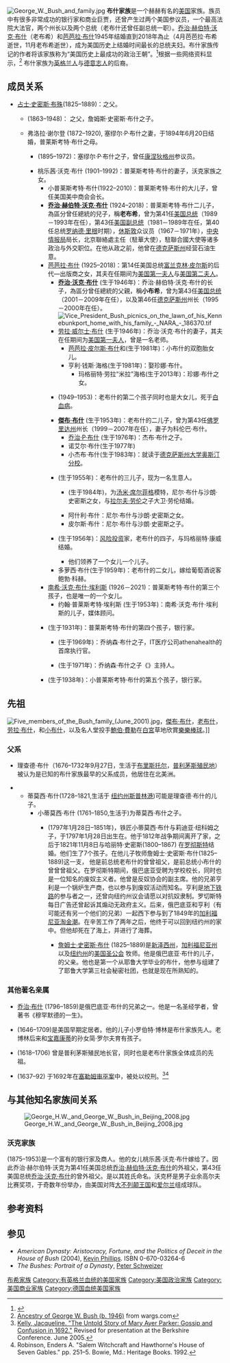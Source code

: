 {{refimprove|time=2017-05-16T05:01:26+00:00}}
{{noteTA
|G1=PP
|G2=PresidentsUS
|G3=USGov
|1=zh-hans:布什;zh-tw:布希;zh-hk:布殊;zh-mo:布殊;
|2=zh-hans:沃克;zh-tw:沃克;zh-hk:獲嘉;zh-mo:獲嘉;
}}
[[File:George_W._Bush_and_family.jpg|thumb]]
'''布什家族'''是一个赫赫有名的[[美国|美国]]家族。族员中有很多非常成功的银行家和商业巨贾，还曾产生过两个美国参议员，一个最高法院大法官，两个州长以及两个总统（老布什还曾任副总统一职）。[[乔治·赫伯特·沃克·布什|乔治·赫伯特·沃克·布什]]（老布希）和[[芭芭拉·布什|芭芭拉·布什]]1945年结婚直到2018年為止（4月芭芭拉·布希逝世，11月老布希逝世），成为美国历史上结婚时间最长的总统夫妇。布什家族传记的作者{{link-en|彼得·施魏策尔|Peter Schweizer}}将该家族称为“美国历史上最成功的政治王朝”。<ref>{{cite news|url=http://washtimes.com/national/20050119-123016-5212r.htm|title=Rise of 'dynasty' quick, far-reaching|author=Joseph Curl|publisher=[[華盛頓時報|The Washington Times]]|date=January 20, 2005|accessdate=2006-11-10  |archiveurl=https://web.archive.org/web/20060319124218/http://washtimes.com/national/20050119-123016-5212r.htm |archivedate=2006-03-19 |deadurl=yes}}</ref>根据一些网络资料显示，<ref>[http://www.wargs.com/political/bush.html Ancestry of George W. Bush (b. 1946)] {{Wayback|url=http://www.wargs.com/political/bush.html |date=20170719184925 }} from wargs.com</ref> 布什家族为[[英格兰人|英格兰人]]与[[德意志人|德意志人]]的后裔。

==成员关系==
* [[占士·史密斯·布殊|占士·史密斯·布殊]](1825–1889)：{{link-en|塞缪尔·P·布什|Samuel P. Bush}}之父。
**{{link-en|塞缪尔·P·布什|Samuel P. Bush}}(1863–1948)：{{link-en|普莱斯考特·布什|Prescott Bush}} 之父，詹姆斯·史密斯·布什之子。
** 弗洛拉·谢尔登 (1872–1920), 塞缪尔·P·布什之妻，于1894年6月20日结婚，普莱斯考特·布什之母。
***{{link-en|普莱斯考特·布什|Prescott Bush}}(1895–1972)：塞缪尔·P·布什之子，曾任[[康涅狄格州|康涅狄格州]]参议员。
*** 桃乐茜·沃克·布什 (1901–1992)：普莱斯考特·布什的妻子，沃克家族{{link-en|乔治·赫尔伯特·沃克|George Herbert Walker}}之女。
**** 小普莱斯考特·布什(1922–2010)：普莱斯考特·布什的大儿子，曾任美国美中商会会长。
**** '''[[乔治·赫伯特·沃克·布什|乔治·赫伯特·沃克·布什]]''' (1924–2018)：普莱斯考特·布什二儿子，為區分曾任總統的兒子，稱'''老布希'''，曾为第41任[[美国总统|美国总统]]（1989－1993年在任），第43任[[美国副总统|美国副总统]]（1981－1989年在任，第40任总统[[罗纳德·里根|罗纳德·里根]]时期），[[休斯敦|休斯敦]]众议员（1967－1971年），[[中央情报局|中央情报局]]局长，北京聯絡處主任（駐華大使），駐聯合國大使等诸多政治与外交职位。在他从政之前，他曾在[[德克萨斯州|德克萨斯州]]经营石油生意。
**** [[芭芭拉·布什|芭芭拉·布什]] (1925–2018)：第14任美国总统[[富兰克林·皮尔斯|富兰克林·皮尔斯]]的后代—出版商{{link-en|马文·皮尔斯|Marvin Pierce}}之女，其夫在任期间为[[美国第一夫人|美国第一夫人]]与[[美国第二夫人|美国第二夫人]]。
*****'''[[乔治·沃克·布什|乔治·沃克·布什]]''' (生于1946年)：乔治·赫伯特·沃克·布什的长子，為區分曾任總統的父親，稱'''小布希'''，曾为第43任[[美国总统|美国总统]]（2001－2009年在任），以及第46任[[德克萨斯州|德克萨斯州]]州长（1995－2000年在任）。[[File:Vice_President_Bush_picnics_on_the_lawn_of_his_Kennebunkport_home_with_his_family_-_NARA_-_186370.tif|thumb]]
***** [[劳拉·威尔士·布什|劳拉·威尔士·布什]] (生于1946年)：乔治·沃克·布什的妻子，其夫在任期间为[[美国第一夫人|美国第一夫人]]，曾是一名老师。
****** [[芭芭拉·皮尔斯·布什|芭芭拉·皮尔斯·布什]]和{{link-en|珍娜·布什|Jenna Bush Hager}}(生于1981年)：小布什的双胞胎女儿。
****** 亨利·钱斯·海格(生于1981年)：娶珍娜·布什。
*******玛格丽特·劳拉“米拉”海格(生于2013年)：珍娜·布什之女。
*****{{link-en|宝琳·罗宾逊·布什|Pauline Robinson Bush}}(1949–1953)：老布什的第二个孩子同时也是大女儿，死于[[白血病|白血病]]。
***** '''[[傑布·布希|傑布·布什]]''' (生于1953年)：老布什的二儿子，曾为第43任[[佛罗里达州|佛罗里达州]]州长（1999－2007年在任），妻子为科伦巴·布什。
****** [[乔治·P·布什|乔治·P·布什]] (生于1976年)：杰布·布什之子。
****** 诺艾尔·布什(生于1977年)
****** 小杰布·布什(生于1983年)：就读于[[德克萨斯州大学奥斯汀分校|德克萨斯州大学奥斯汀分校]]。
***** {{link-en|尼尔·布什|Neil Bush}} (生于1955年)：老布什的三儿子，现为一名生意人。
****** {{link-en|劳伦·布什|Lauren Bush-Lauren}} (生于1984年)，为[[汤米·席尔菲格|汤米·席尔菲格]]模特，尼尔·布什与沙朗·史密斯之女，与[[拉尔夫·劳伦|拉尔夫·劳伦]]之子大卫·劳伦结婚。
******阿什利·布什：尼尔·布什与沙朗·史密斯之女。
****** 皮尔斯·布什：尼尔·布什与沙朗·史密斯之子。
***** {{link-en|马文·布什|Marvin Bush}} (生于1956年)：[[风险投资|风险投资]]家，老布什的四子，与玛格丽特·康威结婚。
******他们领养了一个女儿一个儿子。
***** 多萝西·布什(生于1959年)：老布什的二女儿，嫁给葡萄酒说客鲍勃·科赫。
**** [[南希·沃克·布什·埃利斯|南希·沃克·布什·埃利斯]] (1926－2021)：普莱斯考特·布什的第三个孩子，也是唯一的一个女儿。
*****约翰·普莱斯考特·埃利斯 (生于1953年)：南希·沃克·布什·埃利斯的儿子，媒体顾问。
**** {{link-en|乔纳森·布什|Jonathan Bush}} (生于1931年)：普莱斯考特·布什的第四个孩子，银行家。
***** {{link-en|乔纳森·S·布什|Jonathan S. Bush}}(生于1969年)：乔纳森·布什之子，IT医疗公司athenahealth的首席执行官。
***** {{link-en|比利·布什|Billy Bush}} (生于1971年)：乔纳森·布什之子《{{link-en|走进好莱坞|Access Hollywood}}》主持人。
**** {{link-en|威廉·H·T·布什|William H.T. Bush}} (生于1938年)：小普莱斯考特·布什的第五个孩子，银行家。

== 先祖 ==
[[Image:Five_members_of_the_Bush_family_(June_2001).jpg|thumb]]，[[傑布·布希|傑布·布什]]，[[乔治·赫伯特·沃克·布什|老布什]]，[[劳拉·威尔士·布什|劳拉·布什]]，和[[乔治·沃克·布什|小布什]]，以及名人堂投手[[鮑伯·費勒|鮑伯·費勒]]在[[白宮|白宮]]草地欣賞[[樂樂棒球|樂樂棒球]]。]]

=== 父系 ===
* 理查德·布什（1676–1732年9月27日，生活于[[布里斯托尔_(罗得岛州)|布里斯托尔]]，[[普利茅斯殖民地|普利茅斯殖民地]]）被认为是已知的布什家族最早的父系成员，他居住在北美洲。<!-- Note: oldest member of family is not necessarily oldest ancestor -->
<!--  Richard Bush (1676/7–September 27, 1732) in Bristol, Rhode Island -->
**蒂莫西·布什(1728–1821,生活于 [[斯普林波特|纽约州斯普林港]])可能是理查德·布什的儿子。{{citation needed|date=May 2012}}
*** 小蒂莫西·布什 (1761–1850,生活于{{link-en|纽约州潘菲尔德|Penfield, New York}})为蒂莫西·布什之子。
**** {{link-en|俄巴底亚·布什|Obadiah Bush}} (1797年1月28日–1851年)，铁匠小蒂莫西·布什与莉迪亚·纽科姆之子，于1797年1月28日出生在{{link-en|纽约州潘菲尔德|Penfield, New York}}。他于1812年战争期间离开了家，之后于1821年11月8日与哈丽特·史密斯(1800–1867) 在[[罗彻斯特_(纽约州)|罗彻斯特]]结婚。他们生了7个孩子。在他儿子牧师詹姆士·史密斯·布什(1825–1889)这一支， 他是前总统老布什的曾曾祖父，是前总统小布什的曾曾曾祖父。在罗彻斯特期间，俄巴底亚受聘为学校校长，同时也是一位知名的废奴主义者。他曾是反奴协会的副主席。他的兄弟亨利是一个锅炉生产商，也以参与到废奴活动而知名。亨利是[[地下铁路_(秘密结社)|地下铁路]]的参与者之一，还曾向纽约州议会请愿以对抗奴隶制。罗切斯特每日广告还曾起诉其煽动无政府主义。后来，俄巴底亚和亨利（有可能还有另一个他们的兄弟）一起西下参与到了1849年的[[加利福尼亚淘金潮|加利福尼亚淘金潮]]。在辛苦工作了两年之后，他终于可以回到纽约州的家中。但他却死在了海上，并进行了海葬。{{citation needed|date=May 2012}}
*****[[詹姆士·史密斯·布什|詹姆士·史密斯·布什]] (1825–1889)是[[新泽西州|新泽西州]]，[[加利福尼亚州|加利福尼亚州]]以及[[纽约州|纽约州]]的[[美国圣公会|美国圣公会]] 牧师。他是俄巴底亚·布什的儿子，{{link-en|塞缪尔·P·布什|Samuel Prescott Bush}}的父亲。他也是第一个从耶鲁大学毕业的布什，他参与组建了了耶鲁大学第三社会秘密社团，也就是现在所熟知的{{link-en|狼头社团|Wolf's Head (secret society)}}。{{citation needed|date=May 2012}}

=== 其他著名亲属 ===
* [[乔治·布什_(神学家)|乔治·布什]] (1796–1859)是俄巴底亚·布什的兄弟之一。他是一名圣经学者，曾著书《穆罕默德的一生》。{{citation needed|date=May 2012}}
* {{link-en|罗伯特·博林|Robert Bolling}} (1646–1709)是美国早期定居者。他的儿子小罗伯特·博林是布什家族先人。老博林后来和[[宝嘉康蒂|宝嘉康蒂]]的孙女简·罗尔夫育有孩子。{{citation needed|date=May 2012}}
* {{link-en|托马斯·欣克利|Thomas Hinckley}} (1618–1706) 曾是普利茅斯殖民地长官，同时也是老布什家族全体成员的先祖。{{citation needed|date=May 2012}}
* {{link-en|玛丽·帕克|Mary Parker}} (1637–92) 于1692年在[[塞勒姆审巫案|塞勒姆审巫案]]中，被处以绞刑。<ref>[http://jefferson.village.virginia.edu:8090/saxon/servlet/SaxonServlet?source=salem/texts/bios.xml&style=salem/xsl/dynaxml.xsl&chunk.id=b42&clear-stylesheet-cache=yes Kelly, Jacqueline. "The Untold Story of Mary Ayer Parker: Gossip and Confusion in 1692."] {{webarchive|url=https://web.archive.org/web/20090202192430/http://jefferson.village.virginia.edu:8090/saxon/servlet/SaxonServlet?source=salem%2Ftexts%2Fbios.xml&style=salem%2Fxsl%2Fdynaxml.xsl&chunk.id=b42&clear-stylesheet-cache=yes |date=2009-02-02 }} Revised for presentation at the Berkshire Conference. June 2005.</ref><ref>Robinson, Enders A. "Salem Witchcraft and Hawthorne's House of Seven Gables." pp. 251–5. Bowie, Md.: Heritage Books. 1992.</ref>

==与其他知名家族间关系==
[[Image:George_H.W._and_George_W._Bush_in_Beijing_2008.jpg|thumb]]

===沃克家族===
{{link-en|乔治·赫尔伯特·沃克|George Herbert Walker}} (1875–1953)是一个富有的银行家及商人。他的女儿桃乐茜·沃克·布什嫁给了{{link-en|普莱斯考特·布什|Prescott Bush}}。因此乔治·赫尔伯特·沃克为第41任美国总统[[乔治·赫伯特·沃克·布什|乔治·赫伯特·沃克·布什]]的外祖父，第43任美国总统[[乔治·沃克·布什|乔治·沃克·布什]]的曾外祖父。{{link-en|沃克杯|Walker Cup}}是以其姓氏命名。沃克杯是男子业余高尔夫比赛奖项，于奇数年份举办，由美国对阵[[大不列颠王国|大不列颠王国]]和[[爱尔兰|爱尔兰]]组成球队。

==参考资料 ==
{{reflist|2}}

== 参见 ==
* ''American Dynasty: Aristocracy, Fortune, and the Politics of Deceit in the House of Bush'' (2004), [[Kevin_Phillips_(political_commentator)|Kevin Phillips]]. ISBN 0-670-03264-6
* ''The Bushes: Portrait of a Dynasty'', [[Peter_Schweizer|Peter Schweizer]]

{{DEFAULTSORT:Bush}}
[[Category:布希家族|]]
[[Category:有英格兰血统的美国家族|Category:有英格兰血统的美国家族]]
[[Category:美国政治家族|Category:美国政治家族]]
[[Category:美国商业家族|Category:美国商业家族]]
[[Category:德国血统美国家族|Category:德国血统美国家族]]